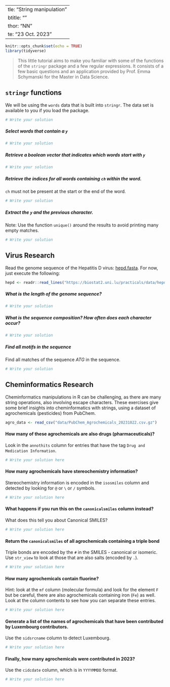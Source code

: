   ---
title: "String manipulation"
subtitle: ""
author: "NN"
date: "23 Oct. 2023"
---

```r
knitr::opts_chunk$set(echo = TRUE)
library(tidyverse)
```

> This little tutorial aims to make you familiar with some of the functions of the `stringr` package and a few regular expressions. 
> It consists of a few basic questions and an application provided by Prof. Emma Schymanski for the Master in Data Science.  


## `stringr` functions 

We will be using the `words` data that is built into `stringr`. 
The data set is available to you if you load the package.

```r
# Write your solution
```


##### Select words that contain a `y`

```r
# Write your solution
```

##### Retrieve a boolean vector that indicates which words start with `y`


```r
# Write your solution
```

##### Retrieve the indices for all words containing `ch` within the word. 

`ch` must not be present at the start or the end of the word. 

```r
# Write your solution
```

##### Extract the `y` and the previous character.

Note: Use the function `unique()` around the results to avoid printing many empty matches.

```r
# Write your solution
```


## Virus Research 

Read the genome sequence of the Hepatitis D virus: [hepd.fasta](https://biostat2.uni.lu/practicals/data/hepd.fasta).
For now, just execute the following:

```r
hepd <- readr::read_lines("https://biostat2.uni.lu/practicals/data/hepd.fasta")
```

##### What is the length of the genome sequence?

```r
# Write your solution
```

##### What is the sequence composition? How often does each character occur?

```r
# Write your solution
```

##### Find all motifs in the sequence

Find all matches of the sequence $ATG$ in the sequence. 

```r
# Write your solution
```



## Cheminformatics Research

Cheminformatics manipulations in R can be challenging, as there are many
string operations, also involving escape characters. 
These exercises give some brief insights into cheminformatics with strings, 
using a dataset of agrochemicals (pesticides) from PubChem. 

```r
agro_data <- read_csv("data/PubChem_Agrochemicals_20231022.csv.gz")
```


#### How many of these agrochemicals are also drugs (pharmaceuticals)?
Look in the `annothits` column for entries that have the tag 
`Drug and Medication Information`.

```r
# Write your solution here
```


#### How many agrochemicals have stereochemistry information?
Stereochemistry information is encoded in the `isosmiles` column and 
detected by looking for `@` or `\` or `/` symbols. 

```r
# Write your solution here
```


#### What happens if you run this on the `canonicalsmiles` column instead?
What does this tell you about Canonical SMILES?

```r
# Write your solution here
```


#### Return the `canonicalsmiles` of all agrochemicals containing a triple bond
Triple bonds are encoded by the `#` in the SMILES - canonical or isomeric.
Use `str_view` to look at those that are also salts (encoded by `.`).

```r
# Write your solution here
```


#### How many agrochemicals contain fluorine? 
Hint: look at the `mf` column
(molecular formula) and look for the element `F` but be careful, there
are also agrochemicals containing iron (`Fe`) as well. 
Look at the column contents to see how you can separate these entries. 

```r
# Write your solution here
```


#### Generate a list of the names of agrochemicals that have been contributed by Luxembourg contributors. 
Use the `sidsrcname` column to detect Luxembourg. 

```r
# Write your solution here
```


#### Finally, how many agrochemicals were contributed in 2023? 

Use the `cidcdate`
column, which is in `YYYYMMDD` format. 

```r
# Write your solution here
```


